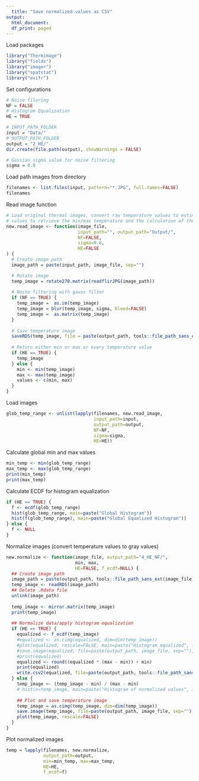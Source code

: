 ---
  title: "Save normalized values as CSV"
output:
  html_document:
  df_print: paged
---
  
Load packages
```{r}
library("Thermimage")
library("fields")
library("imager")
library("spatstat")
library("exifr")

```

Set configurations
```{r}
# Noise filering
NF = FALSE
# Histogram Equalization
HE = TRUE

# INPUT_PATH_FOLDER
input = "Data/"
# OUTPUT_PATH_FOLDER
output = "2_HE/"
dir.create(file.path(output), showWarnings = FALSE)

# Gassian sigma value for noise filtering
sigma = 0.8

```

Load path images from directory
```{r}
filenames <- list.files(input, pattern="*.JPG", full.names=FALSE)
filenames
```

Read image function
```{r}
# Load original thermal images, convert raw temperature values to estimates and save to output folder. Returns
# values to retrieve the min/max temperature and the calculation of the histogram equalization.
new.read_image <- function(image_file, 
                           input_path="", output_path="Output/",
                           NF=FALSE, 
                           sigma=0.8,
                           HE=FALSE
) {
  # Create image path
  image_path = paste(input_path, image_file, sep="")

  # Rotate image
  temp_image = rotate270.matrix(readflirJPG(image_path))
  
  # Noise filtering with gauss filter
  if (NF == TRUE) {
    temp_image =  as.im(temp_image)
    temp_image = blur(temp_image, sigma, bleed=FALSE)
    temp_image =  as.matrix(temp_image)
  }
  
  # Save temperature image
  saveRDS(temp_image, file = paste(output_path, tools::file_path_sans_ext(image_file), ".RData", sep=""))
  
  # Return either min or max or every temperature value
  if (HE == TRUE) {
    temp_image
  } else {
    min <- min(temp_image)
    max <- max(temp_image)
    values <- c(min, max)
  }
}
```

Load images
```{r}
glob_temp_range <- unlist(lapply(filenames, new.read_image, 
                                 input_path=input,
                                 output_path=output,
                                 NF=NF,
                                 sigma=sigma,
                                 HE=HE))
```

Calculate global min and max values
```{r}
min_temp <- min(glob_temp_range)
max_temp <- max(glob_temp_range)
print(min_temp)
print(max_temp)
```

Calculate ECDF for histogram equalization
```{r}
if (HE == TRUE) {
  f <- ecdf(glob_temp_range)
  hist(glob_temp_range, main=paste("Global Histogram"))
  hist(f(glob_temp_range), main=paste("Global Equalized Histogram"))
} else {
  f <- NULL
}
```

Normalize images (convert temperature values to gray values)
```{r}
new.normalize <- function(image_file, output_path="4_HE_NF/",
                          min, max, 
                          HE=FALSE, f_ecdf=NULL) {
  ## Create image path
  image_path = paste(output_path, tools::file_path_sans_ext(image_file), ".RData", sep="")
  temp_image <- readRDS(image_path)
  ## Delete .Rdata file
  unlink(image_path)
  
  temp_image <- mirror.matrix(temp_image)
  print(temp_image)
  
  ## Normalize data/apply histogram equalization
  if (HE == TRUE) {
    equalized <- f_ecdf(temp_image)
    #equalized <- as.cimg(equalized, dim=dim(temp_image)) 
    #plot(equalized, rescale=FALSE, main=paste("Histogram equalized", image_file))
    #save.image(equalized, file=paste(output_path, image_file, sep=""), quality = 1)
    #print(equalized)
    equalized <- round((equalized * (max - min)) + min)
    print(equalized)
    write.csv2(equalized, file=paste(output_path, tools::file_path_sans_ext(image_file), "_he.csv", sep = ""), row.names = FALSE)
  } else {
    temp_image <- (temp_image - min) / (max - min)
    # hist(x=temp_image, main=paste("Histogram of normalized values", image_path), xlab='normalized value')
    
    ## Plot and save temperature image
    temp_image = as.cimg(temp_image, dim=dim(temp_image))
    save.image(temp_image, file=paste(output_path, image_file, sep=""), quality = 1)
    plot(temp_image, rescale=FALSE)
  }
}
```

Plot normalized images
```{r}
temp = lapply(filenames, new.normalize, 
              output_path=output, 
              min=min_temp, max=max_temp, 
              HE=HE, 
              f_ecdf=f)
```
